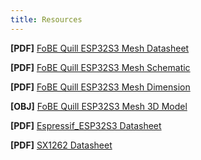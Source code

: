 ```yaml
---
title: Resources
---
```


**[PDF]** [FoBE Quill ESP32S3 Mesh Datasheet](/assets/files/f1102/f1102.prj.datasheet.r1a.pdf)

**[PDF]** [FoBE Quill ESP32S3 Mesh Schematic](/assets/files/f1102/f1102.prj.sch.r1a.pdf)

**[PDF]** [FoBE Quill ESP32S3 Mesh Dimension](/assets/files/f1102/f1102.prj.dim.r1a.pdf)

**[OBJ]** [FoBE Quill ESP32S3 Mesh 3D Model](/assets/files/f1102/f1102.prj.model.r1a.obj)

**[PDF]** [Espressif_ESP32S3 Datasheet](https://www.espressif.com/sites/default/files/documentation/esp32-s3_datasheet_en.pdf)

**[PDF]** [SX1262 Datasheet](https://www.semtech.com/products/wireless-rf/lora-transceivers/sx1262)